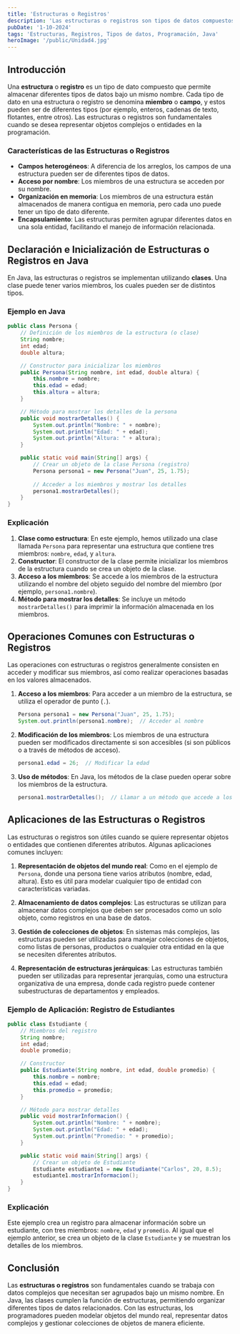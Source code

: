 ---
title: 'Estructuras o Registros'
description: 'Las estructuras o registros son tipos de datos compuestos que permiten almacenar diferentes tipos de datos bajo un mismo nombre, organizados en campos llamados miembros.'
pubDate: '1-10-2024'
tags: 'Estructuras, Registros, Tipos de datos, Programación, Java'
heroImage: '/public/Unidad4.jpg'
---

## Introducción

Una **estructura** o **registro** es un tipo de dato compuesto que permite almacenar diferentes tipos de datos bajo un mismo nombre. Cada tipo de dato en una estructura o registro se denomina **miembro** o **campo**, y estos pueden ser de diferentes tipos (por ejemplo, enteros, cadenas de texto, flotantes, entre otros). Las estructuras o registros son fundamentales cuando se desea representar objetos complejos o entidades en la programación.

### Características de las Estructuras o Registros

- **Campos heterogéneos**: A diferencia de los arreglos, los campos de una estructura pueden ser de diferentes tipos de datos.
- **Acceso por nombre**: Los miembros de una estructura se acceden por su nombre.
- **Organización en memoria**: Los miembros de una estructura están almacenados de manera contigua en memoria, pero cada uno puede tener un tipo de dato diferente.
- **Encapsulamiento**: Las estructuras permiten agrupar diferentes datos en una sola entidad, facilitando el manejo de información relacionada.

## Declaración e Inicialización de Estructuras o Registros en Java

En Java, las estructuras o registros se implementan utilizando **clases**. Una clase puede tener varios miembros, los cuales pueden ser de distintos tipos.

### Ejemplo en Java

```java
public class Persona {
    // Definición de los miembros de la estructura (o clase)
    String nombre;
    int edad;
    double altura;

    // Constructor para inicializar los miembros
    public Persona(String nombre, int edad, double altura) {
        this.nombre = nombre;
        this.edad = edad;
        this.altura = altura;
    }

    // Método para mostrar los detalles de la persona
    public void mostrarDetalles() {
        System.out.println("Nombre: " + nombre);
        System.out.println("Edad: " + edad);
        System.out.println("Altura: " + altura);
    }

    public static void main(String[] args) {
        // Crear un objeto de la clase Persona (registro)
        Persona persona1 = new Persona("Juan", 25, 1.75);
        
        // Acceder a los miembros y mostrar los detalles
        persona1.mostrarDetalles();
    }
}
```

### Explicación

1. **Clase como estructura**: En este ejemplo, hemos utilizado una clase llamada `Persona` para representar una estructura que contiene tres miembros: `nombre`, `edad`, y `altura`.
2. **Constructor**: El constructor de la clase permite inicializar los miembros de la estructura cuando se crea un objeto de la clase.
3. **Acceso a los miembros**: Se accede a los miembros de la estructura utilizando el nombre del objeto seguido del nombre del miembro (por ejemplo, `persona1.nombre`).
4. **Método para mostrar los detalles**: Se incluye un método `mostrarDetalles()` para imprimir la información almacenada en los miembros.

## Operaciones Comunes con Estructuras o Registros

Las operaciones con estructuras o registros generalmente consisten en acceder y modificar sus miembros, así como realizar operaciones basadas en los valores almacenados.

1. **Acceso a los miembros**: Para acceder a un miembro de la estructura, se utiliza el operador de punto (`.`).
   ```java
   Persona persona1 = new Persona("Juan", 25, 1.75);
   System.out.println(persona1.nombre);  // Acceder al nombre
   ```

2. **Modificación de los miembros**: Los miembros de una estructura pueden ser modificados directamente si son accesibles (si son públicos o a través de métodos de acceso).
   ```java
   persona1.edad = 26;  // Modificar la edad
   ```

3. **Uso de métodos**: En Java, los métodos de la clase pueden operar sobre los miembros de la estructura.
   ```java
   persona1.mostrarDetalles();  // Llamar a un método que accede a los miembros
   ```

## Aplicaciones de las Estructuras o Registros

Las estructuras o registros son útiles cuando se quiere representar objetos o entidades que contienen diferentes atributos. Algunas aplicaciones comunes incluyen:

1. **Representación de objetos del mundo real**: Como en el ejemplo de `Persona`, donde una persona tiene varios atributos (nombre, edad, altura). Esto es útil para modelar cualquier tipo de entidad con características variadas.
   
2. **Almacenamiento de datos complejos**: Las estructuras se utilizan para almacenar datos complejos que deben ser procesados como un solo objeto, como registros en una base de datos.

3. **Gestión de colecciones de objetos**: En sistemas más complejos, las estructuras pueden ser utilizadas para manejar colecciones de objetos, como listas de personas, productos o cualquier otra entidad en la que se necesiten diferentes atributos.

4. **Representación de estructuras jerárquicas**: Las estructuras también pueden ser utilizadas para representar jerarquías, como una estructura organizativa de una empresa, donde cada registro puede contener subestructuras de departamentos y empleados.

### Ejemplo de Aplicación: Registro de Estudiantes

```java
public class Estudiante {
    // Miembros del registro
    String nombre;
    int edad;
    double promedio;

    // Constructor
    public Estudiante(String nombre, int edad, double promedio) {
        this.nombre = nombre;
        this.edad = edad;
        this.promedio = promedio;
    }

    // Método para mostrar detalles
    public void mostrarInformacion() {
        System.out.println("Nombre: " + nombre);
        System.out.println("Edad: " + edad);
        System.out.println("Promedio: " + promedio);
    }

    public static void main(String[] args) {
        // Crear un objeto de Estudiante
        Estudiante estudiante1 = new Estudiante("Carlos", 20, 8.5);
        estudiante1.mostrarInformacion();
    }
}
```

### Explicación

Este ejemplo crea un registro para almacenar información sobre un estudiante, con tres miembros: `nombre`, `edad` y `promedio`. Al igual que el ejemplo anterior, se crea un objeto de la clase `Estudiante` y se muestran los detalles de los miembros.

## Conclusión

Las **estructuras o registros** son fundamentales cuando se trabaja con datos complejos que necesitan ser agrupados bajo un mismo nombre. En Java, las clases cumplen la función de estructuras, permitiendo organizar diferentes tipos de datos relacionados. Con las estructuras, los programadores pueden modelar objetos del mundo real, representar datos complejos y gestionar colecciones de objetos de manera eficiente.